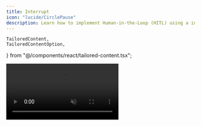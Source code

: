 ```yaml
---
title: Interrupt
icon: "lucide/CirclePause"
description: Learn how to implement Human-in-the-Loop (HITL) using a interrupt-based flow.
---
```

    TailoredContent,
    TailoredContentOption,
} from "@/components/react/tailored-content.tsx";

<video src="/images/coagents/interrupt-flow.mp4" className="rounded-lg shadow-xl" loop playsInline controls autoPlay muted />

<Callout type="info">
  Pictured above is the [coagent starter](https://github.com/copilotkit/copilotkit/tree/main/examples/coagents-starter) with
  the implementation below applied!
</Callout>


## What is this?

[LangGraph's interrupt flow](https://langchain-ai.github.io/langgraph/concepts/human_in_the_loop/) provides an intuitive way to implement Human-in-the-loop workflows.

This guide will show you how to both use `interrupt` and how to integrate it with CopilotKit.

## When should I use this?

Human-in-the-loop is a powerful way to implement complex workflows that are production ready. By having a human in the loop,
you can ensure that the agent is always making the right decisions and ultimately is being steered in the right direction.

Interrupt-based flows are a very intuitive way to implement HITL. Instead of having a node await user input before or after its execution,
nodes can be interrupted in the middle of their execution to allow for user input. The trade-off is that the agent is not aware of the 
interaction, however [CopilotKit's SDKs provide helpers to alleviate this](#make-your-agent-aware-of-interruptions).

## Implementation

<Steps>
<Step>
### Run and connect your agent
<RunAndConnectAgentSnippet />
</Step>
<Step>
  ### Install the CopilotKit SDK
  <InstallSDKSnippet components={props.components}/>
</Step>
<Step>
### Setup your agent state
We're going to have the agent ask us to name it, so we'll need a state property to store the name.

<Tabs groupId="language" items={['Python', 'TypeScript']} default="Python">
    <Tab value="Python">
        ```python title="agent/sample_agent/agent.py"
        # ...
        from copilotkit import CopilotKitState # extends MessagesState
        # ...
        
        # This is the state of the agent.
        # It inherits from the CopilotKitState properties from CopilotKit.
        class AgentState(CopilotKitState):
            agent_name: str
        ```
    </Tab>
    <Tab value="TypeScript">
        ```typescript title="agent-js/src/agent.ts"
        // ...
        import { Annotation } from "@langchain/langgraph";
        import { CopilotKitStateAnnotation } from "@copilotkit/sdk-js/langgraph";
        // ...
        
        // This is the state of the agent.
        // It inherits from the CopilotKitState properties from CopilotKit.
        export const AgentStateAnnotation = Annotation.Root({
          agent_name: Annotation<string>,
          ...CopilotKitStateAnnotation.spec,
        });
        export type AgentState = typeof AgentStateAnnotation.State;
        ```
    </Tab>
</Tabs>

</Step>
    <TailoredContent
        className="step"
        id="interrupt-type"
        header={
            <div>
                <p className="text-xl font-semibold">Choose how to display the interrupt to the user</p>
            </div>
        }
    >
        <TailoredContentOption
            id="langgraph-interrupt"
            title="As a Custom Chat UI"
            description="I'd like to display a custom UI in the chat window"
            icon={<PanelsTopLeft />}
        >
            <Step>
                ### Call `interrupt` in your LangGraph agent
                Now we can call `interrupt` in our LangGraph agent.

                <Callout type="info">
                    Your agent will not be aware of the `interrupt` interaction by default in LangGraph.

                    If you want this behavior, see the [section on it below](#make-your-agent-aware-of-interruptions).
                </Callout>

                <Tabs groupId="language" items={['Python', 'TypeScript']} default="Python">
                    <Tab value="Python">
                        ```python title="agent/sample_agent/agent.py"
                        from langgraph.types import interrupt # [!code highlight]
                        from langchain_core.messages import SystemMessage
                        from langchain_openai import ChatOpenAI
                        # ...

                        def chat_node(state: AgentState, config: RunnableConfig):
                        if not state.get("agent_name"):
                        # Interrupt and wait for the user to respond with a name
                        state["agent_name"] = interrupt("Before we start, what would you like to call me?") # [!code highlight]

                        # Tell the agent its name
                        system_message = SystemMessage(
                        content=f"You are a helpful assistant named {state.get('agent_name')}..."
                        )

                        response = ChatOpenAI(model="gpt-4o").invoke(
                        [system_message, *state["messages"]],
                        config
                        )

                        return {
                        **state,
                        "messages": response,
                    }
                        ```
                    </Tab>
                    <Tab value="TypeScript">
                        ```typescript title="agent-js/src/agent.ts"
                        import { interrupt } from "@langchain/langgraph"; // [!code highlight]
                        import { SystemMessage } from "@langchain/core/messages";
                        import { ChatOpenAI } from "@langchain/openai";
                        // ...

                        async function chat_node(state: AgentState, config: RunnableConfig) {
                        if (!state.agentName) {
                        state.agentName = await interrupt("Before we start, what would you like to call me?"); // [!code highlight]
                    }

                        // Tell the agent its name
                        const systemMessage = new SystemMessage({
                        content: `You are a helpful assistant named ${state.agentName}...`,
                    });

                        const response = await new ChatOpenAI({ model: "gpt-4o" }).invoke(
                        [systemMessage, ...state.messages],
                        config
                        );

                        return {
                        ...state,
                        messages: response,
                    };
                    }
                        ```
                    </Tab>
                </Tabs>
            </Step>
            <Step>
                ### Handle the interrupt in your frontend
                At this point, your LangGraph agent's `interrupt` will be called. However, we currently have no handling for rendering or
                responding to the interrupt in the frontend.

                To do this, we'll use the `useLangGraphInterrupt` hook, give it a component to render, and then call `resolve` with the user's response.

                ```tsx title="app/page.tsx"
                import { useLangGraphInterrupt } from "@copilotkit/react-core"; // [!code highlight]
                // ...

                const YourMainContent = () => {
                // ...
                // [!code highlight:16]
                // styles omitted for brevity
                useLangGraphInterrupt({
                    render: ({ event, resolve }) => (
                        <div>
                            <p>{event.value}</p>
                            <form onSubmit={(e) => {
                                e.preventDefault();
                                resolve((e.target as HTMLFormElement).response.value);
                            }}>
                                <input type="text" name="response" placeholder="Enter your response" />
                                <button type="submit">Submit</button>
                            </form>
                        </div>
                    )
                });
                // ...

                return <div>{/* ... */}</div>
                }
                ```

        </Step>
    </TailoredContentOption>
    <TailoredContentOption
        id="cpk-interrupt"
        title="As Message"
        description="I'd like to display the interrupt as a copilot message"
        icon={<MessageCircle />}
    >
        <Step>
            ### Call `copilotkit_interrupt` in your LangGraph agent
            Now we can call `copilotkit_interrupt` in our LangGraph agent.

            With `copilotkit_interrupt` we can render a simple message for the user to answer, or an action defined with `useCopilotAction` hook

            <Callout type="info">
                Your agent will not be aware of the `interrupt` interaction by default in LangGraph.

                If you want this behavior, see the [section on it below](#make-your-agent-aware-of-interruptions).
            </Callout>

            <Tabs groupId="implementation" items={["Message", "Action"]}>
                <Tab value="Message">
                    <div className="py-6">
                        <Tabs groupId="language" items={['Python', 'TypeScript']} default="Python">
                            <Tab value="Python">
                                ```python title="agent/sample_agent/agent.py"
                                from copilotkit.langgraph import copilotkit_interrupt # [!code highlight]
                                from langchain_core.messages import SystemMessage
                                from langchain_openai import ChatOpenAI
                                # ...

                                def chat_node(state: AgentState, config: RunnableConfig):
                                  if not state.get("agent_name"):
                                    # Interrupt and wait for the user to respond with a name
                                    answer, messages = copilotkit_interrupt(message='Before we start, what would you like to call me?') # [!code highlight]
                                    state["agent_name"] = answer

                                  # Tell the agent its name
                                  system_message = SystemMessage(
                                    content=f"You are a helpful assistant named {state.get('agent_name')}..."
                                  )

                                  response = ChatOpenAI(model="gpt-4o").invoke(
                                    [system_message, *state["messages"]],
                                    config
                                  )

                                  return {
                                    **state,
                                    "messages": response,
                                  }
                                ```
                            </Tab>
                            <Tab value="TypeScript">
                                ```typescript title="agent-js/src/agent.ts"
                                import { copilotKitInterrupt } from "@copilotkit/sdk-js/langgraph"; // [!code highlight]
                                import { SystemMessage } from "@langchain/core/messages";
                                import { ChatOpenAI } from "@langchain/openai";
                                // ...

                                async function chat_node(state: AgentState, config: RunnableConfig) {
                                  if (!state.agentName) {
                                    const { answer, messages } = copilotKitInterrupt({ message: 'Before we start, what would you like to call me?' }); // [!code highlight]
                                    state.agentName = answer
                                  }

                                  // Tell the agent its name
                                  const systemMessage = new SystemMessage({
                                    content: `You are a helpful assistant named ${state.agentName}...`,
                                  });

                                  const response = await new ChatOpenAI({ model: "gpt-4o" }).invoke(
                                    [systemMessage, ...state.messages],
                                    config
                                  );

                                  return {
                                    ...state,
                                    messages: response,
                                  };
                                }
                                ```
                            </Tab>
                        </Tabs>
                    </div>
                </Tab>
                <Tab value="Action" className="py-6">
                    Let's assume an "AskName" action that takes message as argument:

                    ```tsx title="your-component.tsx"
                    "use client" // only necessary if you are using Next.js with the App Router.
                    import { useCopilotAction } from "@copilotkit/react-core";

                    export function YourComponent() {
                      useCopilotAction({
                        name: "showCalendarMeeting",
                        description: "Displays calendar meeting information",
                        parameters: [
                          {
                              name: "message",
                              type: "string",
                              description: "The message that asks for the name",
                              required: true
                          },
                        ],
                        render: ({ status, args }) => {
                          const { message } = args;

                          return <div>{ message }</div>;
                        },
                      });

                      return (
                        <>...</>
                      );
                    }
                    ```
                    <div className="py-6">
                        <Tabs groupId="language" items={['Python', 'TypeScript']} default="Python">
                            <Tab value="Python">
                                ```python title="agent/sample_agent/agent.py"
                                from copilotkit.langgraph import copilotkit_interrupt # [!code highlight]
                                from langchain_core.messages import SystemMessage
                                from langchain_openai import ChatOpenAI
                                # ...

                                def chat_node(state: AgentState, config: RunnableConfig):
                                  if not state.get("agent_name"):
                                    # Interrupt and wait for the user to respond with a name
                                    # [!code highlight:5]
                                    answer, messages = copilotkit_interrupt(
                                     action='AskName', # The action name you defined in an existing useCopilotAction hook
                                     args={ "message": "Before we start, what would you like to call me?" } # The arguments to pass when the tool is called.
                                    )
                                    state["agent_name"] = answer

                                  # Tell the agent its name
                                  system_message = SystemMessage(
                                    content=f"You are a helpful assistant named {state.get('agent_name')}..."
                                  )

                                  response = ChatOpenAI(model="gpt-4o").invoke(
                                    [system_message, *state["messages"]],
                                    config
                                  )

                                  return {
                                    **state,
                                    "messages": response,
                                  }
                                ```
                            </Tab>
                            <Tab value="TypeScript">
                                ```typescript title="agent-js/src/agent.ts"
                                import { copilotKitInterrupt } from "@copilotkit/sdk-js/langgraph"; // [!code highlight]
                                import { SystemMessage } from "@langchain/core/messages";
                                import { ChatOpenAI } from "@langchain/openai";
                                // ...

                                async function chat_node(state: AgentState, config: RunnableConfig) {
                                  if (!state.agentName) {
                                    // [!code highlight:5]
                                    const { answer, messages } = copilotKitInterrupt({
                                      action: 'AskName', // The action name you defined in an existing useCopilotAction hook
                                      args: { message: 'Before we start, what would you like to call me?' }, // The arguments to pass when the tool is called.
                                    }); // [!code highlight]
                                    state.agentName = answer
                                  }

                                // Tell the agent its name
                                  const systemMessage = new SystemMessage({
                                    content: `You are a helpful assistant named ${state.agentName}...`,
                                  });

                                  const response = await new ChatOpenAI({ model: "gpt-4o" }).invoke(
                                    [systemMessage, ...state.messages],
                                    config
                                  );

                                  return {
                                    ...state,
                                    messages: response,
                                  };
                                }
                                ```
                            </Tab>
                        </Tabs>
                    </div>
                </Tab>
            </Tabs>
        </Step>
</TailoredContentOption>
</TailoredContent>
<Step>
### Give it a try!
Try talking to your agent, you'll see that it now pauses execution and waits for you to respond!
</Step>
</Steps>

## Make your agent aware of interruptions

By default, your agent will not be made aware of LangGraph `interrupts`. This is because the decision is not saved into the message's state.
For simple and sensitive flows, this is ideal. However, you may want to make your agent aware of these interactions.

If you've been using the "As Message" implementation, you may have noticed that the messages are returned from the interrupt function.
These can be used to notify the LLM about the recent communication:

<Tabs groupId="language" items={['Python', 'TypeScript']} default="Python">
    <Tab value="Python">
        ```python title="agent-py/sample_agent/agent.py"
        from copilotkit import copilotkit_interrupt

        # ...
        agent_name, new_messages = copilotkit_interrupt(message="Before we start, what would you like to call me?")
        state["messages"] = state["messages"] + new_messages
        state["agent_name"] = agent_name
        # ...
        ```
    </Tab>
    <Tab value="TypeScript">
        ```typescript title="agent-js/src/agent.ts"
        import { copilotKitInterrupt } from "@copilotkit/sdk-js/langgraph";

        // ...
        const {agentName, newMessages} = copilotKitInterrupt("Before we start, what would you like to call me?");
        state.messages = [...state.messages, ...newMessages];
        state.agentName = agentName;
        // ...
        ```
    </Tab>
</Tabs>

## Condition UI executions

When opting for custom chat UI while having multiple `interrupt` events in the agent, there could be conflicts between multiple `useLangGraphInterrupt` hooks calls in the UI.
For this reason, the hook can take an `enabled` argument which will apply it conditionally:

<Steps>
    <Step>
        ### Define multiple interrupts
        First, let's define two different interrupts. We will include a "type" property to differentiate them.
        <Tabs groupId="language" items={['Python', 'TypeScript']} default="Python">
            <Tab value="Python">
                ```python title="agent/sample_agent/agent.py"
                from langgraph.types import interrupt # [!code highlight]
                from langchain_core.messages import SystemMessage
                from langchain_openai import ChatOpenAI
                # ...

                def chat_node(state: AgentState, config: RunnableConfig):

                  state["approval"] = interrupt({ "type": "approval", "content": "please approve" }) # [!code highlight]

                  if not state.get("agent_name"):
                    # Interrupt and wait for the user to respond with a name
                    state["agent_name"] = interrupt({ "type": "ask", "content": "Before we start, what would you like to call me?" }) # [!code highlight]

                  # Tell the agent its name
                  system_message = SystemMessage(
                    content=f"You are a helpful assistant..."
                  )

                  response = ChatOpenAI(model="gpt-4o").invoke(
                    [system_message, *state["messages"]],
                    config
                  )

                  return {
                    **state,
                    "messages": response,
                  }
                ```
            </Tab>
            <Tab value="TypeScript">
                ```typescript title="agent-js/src/agent.ts"
                import { interrupt } from "@langchain/langgraph"; // [!code highlight]
                import { SystemMessage } from "@langchain/core/messages";
                import { ChatOpenAI } from "@langchain/openai";
                // ...

                async function chat_node(state: AgentState, config: RunnableConfig) {
                  state.approval = await interrupt({ type: "approval", content: "please approve" });

                  if (!state.agentName) {
                    state.agentName = await interrupt({ type: "ask", content: "Before we start, what would you like to call me?" }); // [!code highlight]
                  }

                  // Tell the agent its name
                  const systemMessage = new SystemMessage({
                    content: `You are a helpful assistant...`,
                  });

                  const response = await new ChatOpenAI({ model: "gpt-4o" }).invoke(
                    [systemMessage, ...state.messages],
                    config
                  );

                  return {
                    ...state,
                    messages: response,
                  };
                }
                ```
            </Tab>
        </Tabs>
    </Step>
    <Step>
        ### Add multiple frontend handlers
        With the differentiator in mind, we will add a handler that takes care of any "ask" and any "approve" types.
        With two `useLangGraphInterrupt` hooks in our page, we can leverage the `enabled` property to enable each in the right time:

        ```tsx title="app/page.tsx"
        import { useLangGraphInterrupt } from "@copilotkit/react-core"; // [!code highlight]
        // ...

        const ApproveComponent = ({ content, onAnswer }: { content: string; onAnswer: (approved: boolean) => void }) => (
            // styles omitted for brevity
            <div>
                <h1>Do you approve?</h1>
                <button onClick={() => onAnswer(true)}>Approve</button>
                <button onClick={() => onAnswer(false)}>Reject</button>
            </div>
        )

        const AskComponent = ({ question, onAnswer }: { question: string; onAnswer: (answer: string) => void }) => (
        // styles omitted for brevity
            <div>
                <p>{question}</p>
                <form onSubmit={(e) => {
                    e.preventDefault();
                    onAnswer((e.target as HTMLFormElement).response.value);
                }}>
                    <input type="text" name="response" placeholder="Enter your response" />
                    <button type="submit">Submit</button>
                </form>
            </div>
        )

        const YourMainContent = () => {
        // ...
        // [!code highlight:16]
        useLangGraphInterrupt({
            enabled: ({ eventValue }) => eventValue.type === 'ask',
            render: ({ event, resolve }) => (
                <AskComponent question={event.value.content} onAnswer={answer => resolve(answer)} />
            )
        });

        useLangGraphInterrupt({
            enabled: ({ eventValue }) => eventValue.type === 'approval'
            render: ({ event, resolve }) => (
                <ApproveComponent content={event.value.content} onAnswer={answer => resolve(answer)} />
            )
        });
        // ...

        return <div>{/* ... */}</div>
    }
    ```
    </Step>
</Steps>

## Preprocessing of an interrupt and programmatically handling an interrupt value

When opting for custom chat UI, some cases may require pre-processing of the incoming values of interrupt event or even resolving it entirely without showing a UI for it.
This can be achieved using the `handler` property, which is not required to return a React component.

The return value of the handler will be passed to the `render` method as the `result` argument.

```tsx title="app/page.tsx"
// We will assume an interrupt event in the following shape
interface AuthorizationInterruptEvent {
    type: 'auth',
    accessDepartment: 'finance' | 'engineering' | 'admin',
}

import { useLangGraphInterrupt } from "@copilotkit/react-core"; // [!code highlight]
// ...

const YourMainContent = () => {
    const [userEmail, setUserEmail] = useState({ email: 'example@user.com' })
    function getUserByEmail(email: string): { id: string; department: 'finance' | 'engineering' | 'admin' } {
        // ... an implementation of user fetching
    }

    // ...
    // styles omitted for brevity
    useLangGraphInterrupt({
        // [!code highlight:16]
        handler: async ({ result, event, resolve }) => {
            const { department } = await getUserByEmail(userEmail)
            if (event.value.accessDepartment === department || department === 'admin') {
                // Following the resolution of the event, we will not proceed to the render method
                resolve({ code: 'AUTH_BY_DEPARTMENT' })
                return;
            }

            return { department, userId }
        },
        render: ({ result, event, resolve }) => (
            <div>
                <h1>Request for {event.value.type}</h1>
                <p>Members from {result.department} department cannot access this information</p>
                <p>You can request access from an administrator to continue.</p>
                <button
                    onClick={() => resolve({ code: 'REQUEST_AUTH', data: { department: result.department, userId: result.userId } })}
                >
                    Request Access
                </button>
                <button
                    onClick={() => resolve({ code: 'CANCEL' })}
                >
                    Cancel
                </button>
            </div>
        )
    });
    // ...

    return <div>{/* ... */}</div>
}
```